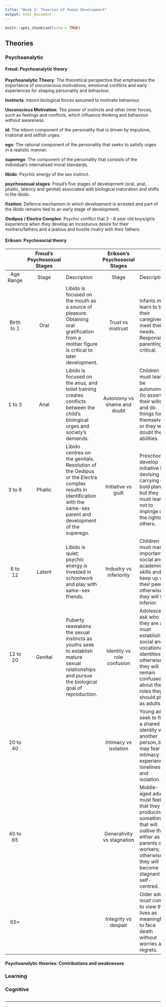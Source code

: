 ```yaml
---
title: "Week 2: Theories of Human Development"
output: html_document
---
```


```r
knitr::opts_chunk$set(echo = TRUE)
```

## Theories {.tabset}

### Psychoanalytic

#### Freud: Psychoanalytic theory

**Psychoanalytic Theory**: The theoretical perspective that emphasises the importance of unconscious motivations, emotional conflicts and early experiences for shaping personality and behaviour.

**Instincts**: Inborn biological forces assumed to motivate behaviour.

**Unconscious Motivation**: The power of instincts and other inner forces, such as feelings and conflicts, which influence thinking and behaviour without awareness.

**id**: The inborn component of the personality that is driven by impulsive, irrational and selfish urges.

**ego**: The rational component of the personality that seeks to satisfy urges in a realistic manner.

**superego**: The component of the personality that consists of the individual’s internalised moral standards.

**libido**: Psychic energy of the sex instinct.

**psychosexual stages**: Freud’s five stages of development (oral, anal, phallic, latency and genital) associated with biological maturation and shifts in the libido.

**fixation**: Defence mechanism in which development is arrested and part of the libido remains tied to an early stage of development.

**Oedipus / Electra Complex**: Psychic conflict that 3 - 6 year old boys/girls experience when they develop an incestuous desire for their mothers/fathers and a jealous and hostile rivalry with their fathers.

#### Erikson: Psychosocial theory



|            | Freud's Psychosexual Stages |                                                                                                                                                                      | Erikson's Psychosocial Stages |                                                                                                                                                                                |
|:----------:|:---------------------------:|----------------------------------------------------------------------------------------------------------------------------------------------------------------------|:-----------------------------:|--------------------------------------------------------------------------------------------------------------------------------------------------------------------------------|
| Age Range  | Stage                       | Description                                                                                                                                                          | Stage                         | Description                                                                                                                                                                    |
| Birth to 1 | Oral                        | Libido is focused on the mouth as a source of pleasure. Obtaining oral gratification from a mother figure is critical to later development.                          | Trust vs mistrust             | Infants must learn to trust their caregivers to meet their needs. Responsive parenting is critical.                                                                            |
| 1 to 3     | Anal                        | Libido is focused on the anus, and toilet training creates conflicts between the child’s biological urges and society’s demands.                                     | Autonomy vs shame and doubt   | Children must learn to be autonomous (to assert their wills and do things for themselves) or they will doubt their abilities.                                                  |
| 3 to 6     | Phallic                     | Libido centres on the genitals. Resolution of the Oedipus or the Electra complex results in identification with the same-sex parent and development of the superego. | Initiative vs guilt           | Preschoolers develop initiative by devising and carrying out bold plans, but they must learn not to impinge on the rights of others.                                           |
| 6 to 12    | Latent                      | Libido is quiet; psychic energy is invested in schoolwork and play with same-sex friends.                                                                            | Industry vs inferiority       | Children must master important social and academic skills and keep up with their peers; otherwise, they will feel inferior.                                                    |
| 12 to 20   | Genital                     | Puberty reawakens the sexual instincts as youths seek to establish mature sexual relationships and pursue the biological goal of reproduction.                       | Identity vs role confusion    | Adolescents ask who they are and must establish social and vocational identities; otherwise, they will remain confused about the roles they should play as adults.             |
| 20 to 40   |                             |                                                                                                                                                                      | Intimacy vs isolation         | Young adults seek to form a shared identity with another person, but may fear intimacy and experience loneliness and isolation.                                                |
| 40 to 65   |                             |                                                                                                                                                                      | Generativity vs stagnation    | Middle-aged adults must feel that they are producing something that will outlive them, either as parents or as workers; otherwise, they will become stagnant and self-centred. |
| 65+        |                             |                                                                                                                                                                      | Integrity vs despair          | Older adults must come to view their lives as meaningful to face death without worries and regrets.                                                                            |

#### Psychoanalytic theories: Contributions and weaknesses

### Learning

### Cognitive

## {-}

***